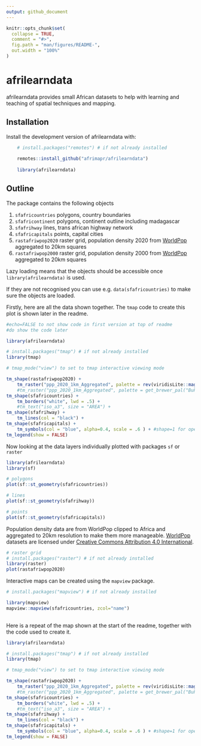 ```yaml
---
output: github_document
---
```


<!-- README.md is generated from README.Rmd. Please edit that file -->
<!-- used devtools::build_readme() to update the md -->

```r
knitr::opts_chunk$set(
  collapse = TRUE,
  comment = "#>",
  fig.path = "man/figures/README-",
  out.width = "100%"
)
```

# afrilearndata

<!-- badges: start -->
<!-- badges: end -->

afrilearndata provides small African datasets to help with learning and teaching of spatial techniques and mapping.

## Installation

Install the development version of afrilearndata with:

```r

    # install.packages("remotes") # if not already installed
    
    remotes::install_github("afrimapr/afrilearndata")
    
    library(afrilearndata)

```

## Outline

The package contains the following objects 

1. `sfafricountries`    polygons, country boundaries
1. `sfafricontinent`    polygons, continent outline including madagascar
1. `sfafrihway`         lines, trans african highway network
1. `sfafricapitals`     points, capital cities
1. `rastafriwpop2020`   raster grid, population density 2020 from [WorldPop](https://www.worldpop.org/) aggregated to 20km squares
1. `rastafriwpop2000`   raster grid, population density 2000 from [WorldPop](https://www.worldpop.org/) aggregated to 20km squares

Lazy loading means that the objects should be accessible once `library(afrilearndata)` is used.

If they are not recognised you can use e.g. `data(sfafricountries)` to make sure the objects are loaded.


Firstly, here are all the data shown together. The `tmap` code to create this plot is shown later in the readme. 

```r
#echo=FALSE to not show code in first version at top of readme
#do show the code later

library(afrilearndata)

# install.packages("tmap") # if not already installed
library(tmap)

# tmap_mode("view") to set to tmap interactive viewing mode

tm_shape(rastafriwpop2020) +
    tm_raster("ppp_2020_1km_Aggregated", palette = rev(viridisLite::magma(5)), breaks=c(0,2,20,200,2000,25000)) +
    #tm_raster("ppp_2020_1km_Aggregated", palette = get_brewer_pal("BuPu", n = 7), style="fisher") + 
tm_shape(sfafricountries) +
    tm_borders("white", lwd = .5) +
    #tm_text("iso_a3", size = "AREA") +
tm_shape(sfafrihway) +
    tm_lines(col = "black") + 
tm_shape(sfafricapitals) +
    tm_symbols(col = "blue", alpha=0.4, scale = .6 ) + #shape=1 for open circle but not in view mode
tm_legend(show = FALSE)

```

Now looking at the data layers individually plotted with packages `sf` or `raster`

```r

library(afrilearndata)
library(sf)

# polygons
plot(sf::st_geometry(sfafricountries))

```

```r

# lines
plot(sf::st_geometry(sfafrihway))

```

```r

# points
plot(sf::st_geometry(sfafricapitals))

```


Population density data are from WorldPop clipped to Africa and aggregated to 20km resolution to make them more manageable. [WorldPop](https://www.worldpop.org/) datasets are licensed under [Creative Commons Attribution 4.0 International](https://creativecommons.org/licenses/by/4.0/).


```r

# raster grid
# install.packages("raster") # if not already installed
library(raster)
plot(rastafriwpop2020)

```

Interactive maps can be created using the `mapview` package.

```r

# install.packages("mapview") # if not already installed

library(mapview)
mapview::mapview(sfafricountries, zcol="name")  
  
```

Here is a repeat of the map shown at the start of the readme, together with the code used to create it.

```r

library(afrilearndata)

# install.packages("tmap") # if not already installed
library(tmap)

# tmap_mode("view") to set to tmap interactive viewing mode

tm_shape(rastafriwpop2020) +
    tm_raster("ppp_2020_1km_Aggregated", palette = rev(viridisLite::magma(5)), breaks=c(0,2,20,200,2000,25000)) +
    #tm_raster("ppp_2020_1km_Aggregated", palette = get_brewer_pal("BuPu", n = 7), style="fisher") + 
tm_shape(sfafricountries) +
    tm_borders("white", lwd = .5) +
    #tm_text("iso_a3", size = "AREA") +
tm_shape(sfafrihway) +
    tm_lines(col = "black") + 
tm_shape(sfafricapitals) +
    tm_symbols(col = "blue", alpha=0.4, scale = .6 ) + #shape=1 for open circle but not in view mode
tm_legend(show = FALSE)

```




